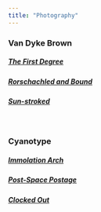 ```yaml
---
title: "Photography"
---
```


### Van Dyke Brown

##### [**The First Degree**](print-the-first-degree.html)

##### [**Rorschachled and Bound**](print-rorschachled-and-bound.html)

##### [**Sun-stroked**](print-sun-stroked.html)

<br>

### Cyanotype

##### [**Immolation Arch**](print-immolation-arch.html)

##### [**Post-Space Postage**](print-post-space-postage.html)

##### [**Clocked Out**](print-clocked-out.html)

<br>
